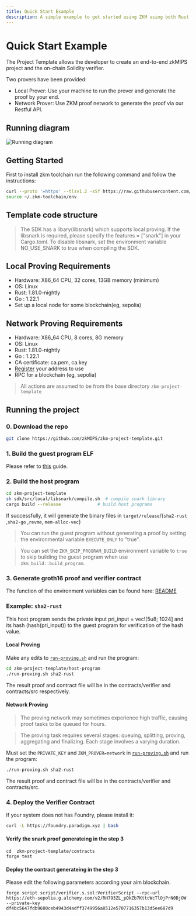 ---
title: Quick Start Example
description: A simple example to get started using ZKM using both Rust and Golang
---


# Quick Start Example

<Cards>
  <Card title="ZKM Project Template" href="https://github.com/zkMIPS/zkm-project-template" arrow />
</Cards>

The Project Template allows the developer to create an end-to-end zkMIPS project and the on-chain Solidity verifier.

Two provers have been provided:

- Local Prover: Use your machine to run the prover and generate the proof by your end.
- Network Prover: Use ZKM proof network to generate the proof via our Restful API. 

## Running diagram

<Image
  src="/assets/temp-run-diagram.png"
  alt="Running diagram"
  width={1000}
  height={1000}
/>

## Getting Started

First to install zkm toolchain run the following command and follow the instructions:
```sh
curl --proto '=https' --tlsv1.2 -sSf https://raw.githubusercontent.com/zkMIPS/toolchain/refs/heads/main/setup.sh | sh
source ~/.zkm-toolchain/env
```

## Template code structure


> The SDK has a libary(libsnark) which supports local proving. If the libsnark is required, please specify the features = ["snark"] in your Cargo.toml. To disable libsnark, set the environment variable NO_USE_SNARK to true when compiling the SDK.

## Local Proving Requirements

- Hardware: X86_64 CPU, 32 cores, 13GB memory (minimum)
- OS: Linux
- Rust: 1.81.0-nightly
- Go : 1.22.1
- Set up a local node for some blockchain(eg, sepolia)

## Network Proving Requirements

- Hardware: X86_64 CPU, 8 cores, 8G memory
- OS: Linux
- Rust: 1.81.0-nightly
- Go : 1.22.1
- CA certificate: ca.pem, ca.key
- [Register](https://www.zkm.io/apply) your address to use
- RPC for a blockchain (eg, sepolia)


> All actions are assumed to be from the base directory `zkm-project-template`

## Running the project

### 0. Download the repo

```sh
git clone https://github.com/zkMIPS/zkm-project-template.git
```

### 1. Build the guest program ELF

Please refer to [this](https://github.com/zkMIPS/zkm-project-template/blob/main/guest-program/README.md) guide.

### 2. Build the host program

```sh
cd zkm-project-template
sh sdk/src/local/libsnark/compile.sh  # compile snark library
cargo build --release              # build host programs
```

If successfully, it will generate the binary files in `target/release`/{`sha2-rust` ,`sha2-go` ,`revme`, `mem-alloc-vec`}


> You can run the guest program without generating a proof by setting the environmental variable `EXECUTE_ONLY` to "true".

> You can set the `ZKM_SKIP_PROGRAM_BUILD` environment variable to `true` to skip building the guest program when use `zkm_build::build_program`.

### 3. Generate groth16 proof and verifier contract

The function of the environment variables can be found here: [README](https://github.com/zkMIPS/zkm-project-template/blob/main/README.md#3-generate-groth16-proof-and-verifier-contract)

### Example: `sha2-rust`

This host program sends the private input pri_input = vec![5u8; 1024] and its hash (hash(pri_input)) to the guest program for verification of the hash value.

#### Local Proving

Make any edits to [`run-proving.sh`](https://github.com/zkMIPS/zkm-project-template/blob/main/host-program/run-proving.sh) and run the program:

```sh
cd zkm-project-template/host-program
./run-proving.sh sha2-rust
```

The result proof and contract file will be in the contracts/verifier and contracts/src respectively.

#### Network Proving

> The proving network may sometimes experience high traffic, causing proof tasks to be queued for hours.

> The proving task requires several stages: queuing, splitting, proving, aggregating and finalizing. Each stage involves a varying duration.

Must set the `PRIVATE_KEY` and `ZKM_PROVER=network` in [`run-proving.sh`](https://github.com/zkMIPS/zkm-project-template/blob/main/host-program/run-proving.sh) and run the program:

```sh
./run-proving.sh sha2-rust
```

The result proof and contract file will be in the contracts/verifier and contracts/src.

### 4. Deploy the Verifier Contract

If your system does not has Foundry, please install it:

```sh
curl -L https://foundry.paradigm.xyz | bash
```
#### Verify the snark proof generateing in the step 3

```
cd  zkm-project-template/contracts
forge test
```

#### Deploy the contract generateing in the step 3

Please edit the following parameters according your aim blockchain.

```
forge script script/verifier.s.sol:VerifierScript --rpc-url https://eth-sepolia.g.alchemy.com/v2/RH793ZL_pQkZb7KttcWcTlOjPrN0BjOW --private-key df4bc5647fdb9600ceb4943d4adff3749956a8512e5707716357b13d5ee687d9
```
